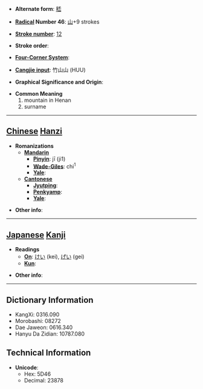 * '''Alternate form''': [[嵇]]

* '''[[Wiktionary:Chinese radical index| Radical]] Number 46''': [[Wiktionary:Chinese radical index 山|山]]+9 strokes

* '''[[Wiktionary:Chinese total strokes index|Stroke number]]''': [[Wiktionary:Chinese total strokes index 12|12]]

* '''Stroke order''': 

* '''[[Wiktionary:Chinese four corner index|Four-Corner System]]''': 

* '''[[Wiktionary:Chinese Cangjie index|Cangjie input]]''': 竹山山 (HUU)

* '''Graphical Significance and Origin''': 

* '''Common Meaning'''
*#mountain in Henan
*# surname


----

== [[Chinese]] [[Hanzi]] ==

* '''Romanizations'''
** '''[[Mandarin]]'''
*** '''[[Pinyin]]''': jī (ji1)
*** '''[[Wade-Giles]]''': chi<sup>1</sup>
*** '''[[Yale]]''': 
** '''[[Cantonese]]'''
*** '''[[Jyutping]]''':
*** '''[[Penkyamp]]''': 
*** '''[[Yale]]''': 

* '''Other info''': 

----

== [[Japanese]] [[Kanji]] ==

* '''Readings'''
** '''[[On]]''': [[けい]] (kei), [[げい]] (gei)
** '''[[Kun]]''': 

* '''Other info''':  

----

== Dictionary Information ==

* KangXi: 0316.090
* Morobashi: 08272
* Dae Jaweon: 0616.340
* Hanyu Da Zidian: 10787.080

== Technical Information ==

* '''Unicode''':
** Hex: 5D46
** Decimal: 23878